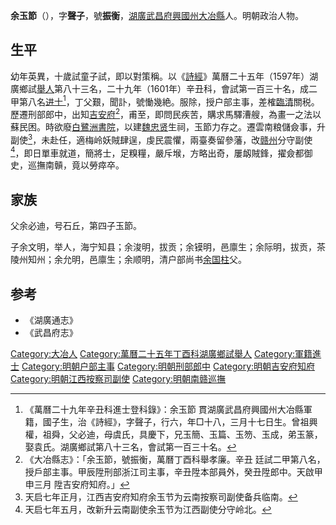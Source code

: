 '''余玉節'''（{{bd|1568年||1629年||catIdx=X}}），字'''聲子'''，號'''振衡'''，[[湖廣|湖廣]][[武昌府|武昌府]][[興國州|興國州]][[大冶縣|大冶縣]]人。明朝政治人物。

==生平==
幼年英異，十歲試童子試，即以對策稱。以《[[詩經|詩經]]》萬曆二十五年（1597年）湖廣鄉試[[舉人|舉人]]第八十三名，二十九年（1601年）辛丑科，會試第一百三十名，成二甲第八名[[进士|进士]]<ref>《萬曆二十九年辛丑科進士登科錄》：余玉節 貫湖廣武昌府興國州大冶縣軍籍，國子生，治《詩經》，字聲子，行六，年□十八，三月十七日生。曾祖興權，祖舜，父必迪，母虞氏，具慶下，兄玉簡、玉篇、玉笏、玉成，弟玉篆，娶袁氏。湖廣鄉試第八十三名，會試第一百三十名。</ref>，丁父艱，聞訃，號慟幾絶。服除，授户部主事，差榷[[臨清|臨清]]關税。歷遷刑部郎中，出知[[吉安府|吉安府]]<ref>《大冶縣志》：「余玉節，號振衡，萬曆丁酉科舉孝廉。辛丑 廷試二甲第八名，授戶部主事。甲辰陞刑部浙江司主事，辛丑陞本部員外，癸丑陞郎中。天啟甲申三月 陞吉安府知府。」</ref>，甫至，即問民疾苦，購求馬驛漕艘，為畫一之法以蘇民困。時欲廢[[白鷺洲書院|白鷺洲書院]]，以建[[魏忠贤|魏忠贤]]生祠，玉節力存之。遷雲南粮儲僉事，升副使<ref>天启七年正月，江西吉安府知府余玉节为云南按察司副使备兵临南。</ref>，未赴任，適梅岭妖賊肆逞，虔民震懼，兩臺奏留參藩，改[[赣州|赣州]]分守副使<ref>天启七年五月，改新升云南副使余玉节为江西副使分守岭北。</ref>，即日單車就道，簡將士，足糗糧，嚴斥堠，方略出奇，屢衂賊鋒，擢僉都御史，巡撫南贑，竟以勞瘁卒。

== 家族 ==
父余必迪，号石丘，第四子玉節。

子余文明，举人，海宁知县；余浚明，拔贡；余镆明，邑廪生；余际明，拔贡，茶陵州知州；余允明，邑廪生；余顺明，清户部尚书[[余国柱|余国柱]]父。

==参考==
{{reflist}}
*《湖廣通志》
*《武昌府志》

{{萬曆二十九年辛丑科殿試金榜}}

{{規範控制}}

{{DEFAULTSORT:Yu余}}
[[Category:大冶人|Category:大冶人]]
[[Category:萬曆二十五年丁酉科湖廣鄉試舉人|Category:萬曆二十五年丁酉科湖廣鄉試舉人]]
[[Category:軍籍進士|Category:軍籍進士]]
[[Category:明朝户部主事|Category:明朝户部主事]]
[[Category:明朝刑部郎中|Category:明朝刑部郎中]]
[[Category:明朝吉安府知府|Category:明朝吉安府知府]]
[[Category:明朝江西按察司副使|Category:明朝江西按察司副使]]
[[Category:明朝南赣巡撫|Category:明朝南赣巡撫]]